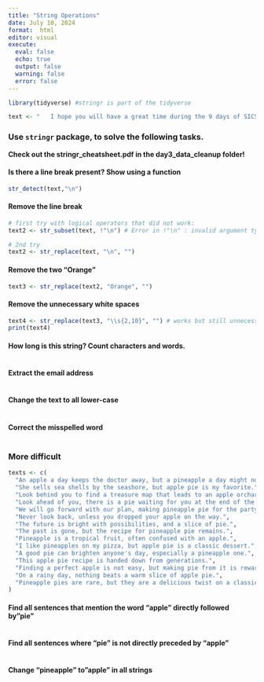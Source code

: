```yaml
---
title: "String Operations"
date: July 10, 2024
format:  html
editor: visual
execute: 
  eval: false
  echo: true
  output: false
  warning: false
  error: false
---
```


```r
library(tidyverse) #stringr is part of the tidyverse
```

```r
text <- "   I hope you will have a great time during the 9 days of SICSS-Berlin.  Orange  \nIf you have any suggestions for impovemend, feel free to tell us in person or via sicss.2023@wzb.eu.    Orange "
```

### Use `stringr` package, to solve the following tasks.

**Check out the stringr_cheatsheet.pdf in the day3_data_cleanup folder!**

#### Is there a line break present? Show using a function

```r
str_detect(text,"\n")

```

#### Remove the line break

```r
# first try with logical operators that did not work:
text2 <- str_subset(text, !"\n") # Error in !"\n" : invalid argument type

# 2nd try
text2 <- str_replace(text, "\n", "")
```

#### Remove the two "Orange"

```r
text3 <- str_replace(text2, "Orange", "")
```

#### Remove the unnecessary white spaces

```r
text4 <- str_replace(text3, "\\s{2,10}", "") # works but still unnecessary whitespaces
print(text4)
```

#### How long is this string? Count characters and words.

```r

```

#### Extract the email address

```r

```

#### Change the text to all lower-case

```r

```

#### Correct the misspelled word

```r

```

### More difficult

```r
texts <- c(
  "An apple a day keeps the doctor away, but a pineapple a day might not.",
  "She sells sea shells by the seashore, but apple pie is my favorite.",
  "Look behind you to find a treasure map that leads to an apple orchard.",
  "Look ahead of you, there is a pie waiting for you at the end of the road.",
  "We will go forward with our plan, making pineapple pie for the party.",
  "Never look back, unless you dropped your apple on the way.",
  "The future is bright with possibilities, and a slice of pie.",
  "The past is gone, but the recipe for pineapple pie remains.",
  "Pineapple is a tropical fruit, often confused with an apple.",
  "I like pineapples on my pizza, but apple pie is a classic dessert.",
  "A good pie can brighten anyone's day, especially a pineapple one.",
  "This apple pie recipe is handed down from generations.",
  "Finding a perfect apple is not easy, but making pie from it is rewarding.",
  "On a rainy day, nothing beats a warm slice of apple pie.",
  "Pineapple pies are rare, but they are a delicious twist on a classic dessert."
)
```

#### Find all sentences that mention the word "apple" directly followed by"pie"

```r

```

#### Find all sentences where "pie" is not directly preceded by "apple"

```r

```

#### Change "pineapple" to"apple" in all strings

```r

```

